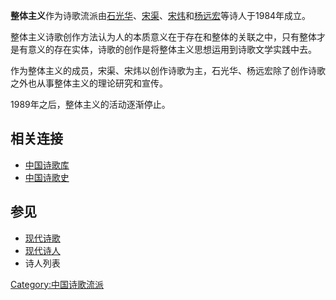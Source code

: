 {{unsourced|time=2020-07-07T15:04:54+00:00}}
{{not|整体论}}

'''整体主义'''作为诗歌流派由[[石光华|石光华]]、[[宋渠|宋渠]]、[[宋炜|宋炜]]和[[杨远宏|杨远宏]]等诗人于1984年成立。

整体主义诗歌创作方法认为人的本质意义在于存在和整体的关联之中，只有整体才是有意义的存在实体，诗歌的创作是将整体主义思想运用到诗歌文学实践中去。

作为整体主义的成员，宋渠、宋炜以创作诗歌为主，石光华、杨远宏除了创作诗歌之外也从事整体主义的理论研究和宣传。

1989年之后，整体主义的活动逐渐停止。

==相关连接==

*[https://web.archive.org/web/20181121142452/http://www.shigeku.com/ 中国诗歌库]
*[http://poetrycn.com 中国诗歌史] {{Wayback|url=http://poetrycn.com/ |date=20200109082044 }}

==参见==
*[[现代诗歌|现代诗歌]]
*[[现代诗人|现代诗人]]
*诗人列表

[[Category:中国诗歌流派|Category:中国诗歌流派]]